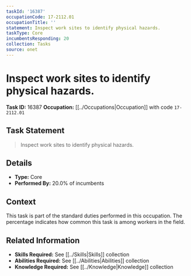 ```yaml
---
taskId: '16387'
occupationCode: 17-2112.01
occupationTitle: ''
statement: Inspect work sites to identify physical hazards.
taskType: Core
incumbentsResponding: 20
collection: Tasks
source: onet
---
```

# Inspect work sites to identify physical hazards.

**Task ID:** 16387
**Occupation:** [[../Occupations|Occupation]] with code `17-2112.01`

## Task Statement

> Inspect work sites to identify physical hazards.

## Details

- **Type:** Core
- **Performed By:** 20.0% of incumbents

## Context

This task is part of the standard duties performed in this occupation. The percentage indicates how common this task is among workers in the field.

## Related Information

- **Skills Required:** See [[../Skills|Skills]] collection
- **Abilities Required:** See [[../Abilities|Abilities]] collection
- **Knowledge Required:** See [[../Knowledge|Knowledge]] collection
